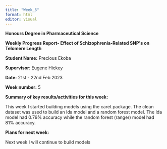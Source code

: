 ---
title: "Week_5"
format: html
editor: visual
---

**Honours Degree in Pharmaceutical Science**

**Weekly Progress Report- Effect of Schizophrenia-Related SNP\'s on Telomere Length** 

**Student Name:** Precious Ekoba 

**Supervisor**: Eugene Hickey

**Date:** 21st - 22nd Feb 2023

**Week number:** 5

**Summary of key results/activities for this week:**

This week I started building models using the caret package. The clean dataset was used to build an lda model and a random forest model. The lda model had 0.79% accuracy while the random forest (ranger) model had 81% accuracy.

**Plans for next week:**

Next week I will continue to build models




